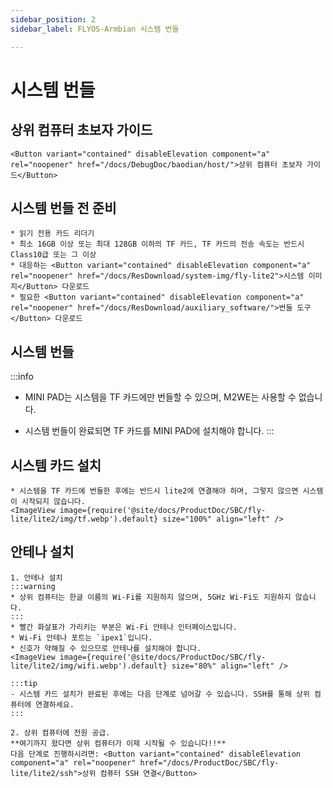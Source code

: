 ```yaml
---
sidebar_position: 2
sidebar_label: FLYOS-Armbian 시스템 번들

---
```



# 시스템 번들

## 상위 컴퓨터 초보자 가이드

    <Button variant="contained" disableElevation component="a" rel="noopener" href="/docs/DebugDoc/baodian/host/">상위 컴퓨터 초보자 가이드</Button>

## 시스템 번들 전 준비

    * 읽기 전용 카드 리더기
    * 최소 16GB 이상 또는 최대 128GB 이하의 TF 카드, TF 카드의 전송 속도는 반드시 Class10급 또는 그 이상
    * 대응하는 <Button variant="contained" disableElevation component="a" rel="noopener" href="/docs/ResDownload/system-img/fly-lite2">시스템 이미지</Button> 다운로드
    * 필요한 <Button variant="contained" disableElevation component="a" rel="noopener" href="/docs/ResDownload/auxiliary_software/">번들 도구</Button> 다운로드

## 시스템 번들

:::info
* MINI PAD는 시스템을 TF 카드에만 번들할 수 있으며, M2WE는 사용할 수 없습니다.
* 시스템 번들이 완료되면 TF 카드를 MINI PAD에 설치해야 합니다.
:::
    
    <TF />

## 시스템 카드 설치

    * 시스템을 TF 카드에 번들한 후에는 반드시 lite2에 연결해야 하며, 그렇지 않으면 시스템이 시작되지 않습니다.
    <ImageView image={require('@site/docs/ProductDoc/SBC/fly-lite/lite2/img/tf.webp').default} size="100%" align="left" />  

## 안테나 설치

    1. 안테나 설치
    :::warning
    * 상위 컴퓨터는 한글 이름의 Wi-Fi를 지원하지 않으며, 5GHz Wi-Fi도 지원하지 않습니다.
    :::
    * 빨간 화살표가 가리키는 부분은 Wi-Fi 안테나 인터페이스입니다.
    * Wi-Fi 안테나 포트는 `ipex1`입니다.
    * 신호가 약해질 수 있으므로 안테나를 설치해야 합니다.
    <ImageView image={require('@site/docs/ProductDoc/SBC/fly-lite/lite2/img/wifi.webp').default} size="80%" align="left" /> 

    :::tip
    - 시스템 카드 설치가 완료된 후에는 다음 단계로 넘어갈 수 있습니다. SSH를 통해 상위 컴퓨터에 연결하세요.
    :::

    2. 상위 컴퓨터에 전원 공급.  
    **여기까지 왔다면 상위 컴퓨터가 이제 시작될 수 있습니다!!**  
    다음 단계로 진행하시려면: <Button variant="contained" disableElevation component="a" rel="noopener" href="/docs/ProductDoc/SBC/fly-lite/lite2/ssh">상위 컴퓨터 SSH 연결</Button>
